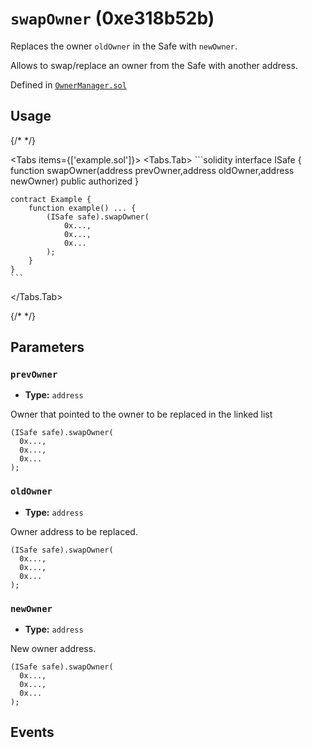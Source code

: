 
<LegacyCallout />

# `swapOwner` (0xe318b52b)



Replaces the owner `oldOwner` in the Safe with `newOwner`.

Allows to swap/replace an owner from the Safe with another address.
<OnlySafeTxCallout />




Defined in [`OwnerManager.sol`](https://github.com/safe-global/safe-smart-account/tree/v1.3.0/contracts/base/OwnerManager.sol#L94)


## Usage

{/* <!-- vale off --> */}

<Tabs items={['example.sol']}>
  <Tabs.Tab>
    ```solidity
    interface ISafe {
        function swapOwner(address prevOwner,address oldOwner,address newOwner) public authorized
    }

    contract Example {
        function example() ... {
            (ISafe safe).swapOwner(
                0x...,
                0x...,
                0x...
            );
        }
    }
    ```
  </Tabs.Tab>
</Tabs>

{/* <!-- vale on --> */}



## Parameters

### `prevOwner`

  - **Type:** `address`

  Owner that pointed to the owner to be replaced in the linked list

  ```solidity focus=2
  (ISafe safe).swapOwner(
    0x...,
    0x...,
    0x...
  );
  ```


### `oldOwner`

  - **Type:** `address`

  Owner address to be replaced.

  ```solidity focus=3
  (ISafe safe).swapOwner(
    0x...,
    0x...,
    0x...
  );
  ```


### `newOwner`

  - **Type:** `address`

  New owner address.

  ```solidity focus=4
  (ISafe safe).swapOwner(
    0x...,
    0x...,
    0x...
  );
  ```




## Events

<RemovedOwner />
<AddedOwner />

